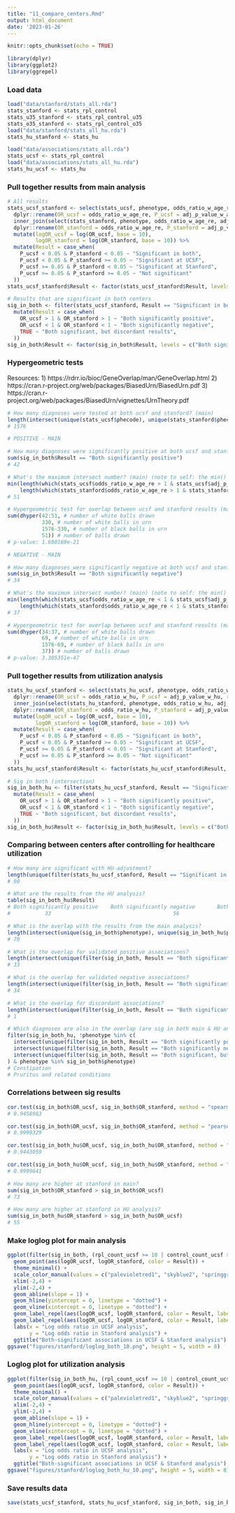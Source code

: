 ```yaml
---
title: "11_compare_centers.Rmd"
output: html_document
date: '2023-01-26'
---
```


```r

knitr::opts_chunk$set(echo = TRUE)

library(dplyr)
library(ggplot2)
library(ggrepel)

```

### Load data

```r

load("data/stanford/stats_all.rda")
stats_stanford <- stats_rpl_control
stats_u35_stanford <- stats_rpl_control_u35
stats_o35_stanford <- stats_rpl_control_o35
load("data/stanford/stats_all_hu.rda")
stats_hu_stanford <- stats_hu

load("data/associations/stats_all.rda")
stats_ucsf <- stats_rpl_control
load("data/associations/stats_all_hu.rda")
stats_hu_ucsf <- stats_hu

```

### Pull together results from main analysis

```r

# All results
stats_ucsf_stanford <- select(stats_ucsf, phenotype, odds_ratio_w_age_re, adj_p_value_w_age_re, rpl_count, control_count) %>%
  dplyr::rename(OR_ucsf = odds_ratio_w_age_re, P_ucsf = adj_p_value_w_age_re, rpl_count_ucsf = rpl_count, control_count_ucsf = control_count) %>%
  inner_join(select(stats_stanford, phenotype, odds_ratio_w_age_re, adj_p_value_w_age_re, rpl_count, control_count)) %>%
  dplyr::rename(OR_stanford = odds_ratio_w_age_re, P_stanford = adj_p_value_w_age_re, rpl_count_stanford = rpl_count, control_count_stanford = control_count) %>%
  mutate(logOR_ucsf = log(OR_ucsf, base = 10),
         logOR_stanford = log(OR_stanford, base = 10)) %>%
  mutate(Result = case_when(
    P_ucsf < 0.05 & P_stanford < 0.05 ~ "Significant in both",
    P_ucsf < 0.05 & P_stanford >= 0.05 ~ "Significant at UCSF",
    P_ucsf >= 0.05 & P_stanford < 0.05 ~ "Significant at Stanford",
    P_ucsf >= 0.05 & P_stanford >= 0.05 ~ "Not significant"
  ))
stats_ucsf_stanford$Result <- factor(stats_ucsf_stanford$Result, levels = c("Significant in both", "Significant at UCSF", "Significant at Stanford", "Not significant"))

# Results that are significant in both centers
sig_in_both <- filter(stats_ucsf_stanford, Result == "Significant in both") %>%
  mutate(Result = case_when(
    OR_ucsf > 1 & OR_stanford > 1 ~ "Both significantly positive",
    OR_ucsf < 1 & OR_stanford < 1 ~ "Both significantly negative",
    TRUE ~ "Both significant, but discordant results",
  ))
sig_in_both$Result <- factor(sig_in_both$Result, levels = c("Both significantly positive", "Both significantly negative", "Both significant, but discordant results"))

```

### Hypergeometric tests
Resources:
1) https://rdrr.io/bioc/GeneOverlap/man/GeneOverlap.html
2) https://cran.r-project.org/web/packages/BiasedUrn/BiasedUrn.pdf
3) https://cran.r-project.org/web/packages/BiasedUrn/vignettes/UrnTheory.pdf

```r

# How many diagnoses were tested at both ucsf and stanford? (main)
length(intersect(unique(stats_ucsf$phecode), unique(stats_stanford$phecode)))
# 1576

# POSITIVE - MAIN

# How many diagnoses were significantly positive at both ucsf and stanford?
sum(sig_in_both$Result == "Both significantly positive")
# 42

# What's the maximum intersect number? (main) (note to self: the min() function here is not a typo)
min(length(which(stats_ucsf$odds_ratio_w_age_re > 1 & stats_ucsf$adj_p_value_w_age_re < 0.05)),
    length(which(stats_stanford$odds_ratio_w_age_re > 1 & stats_stanford$adj_p_value_w_age_re < 0.05)))
# 51

# Hypergeometric test for overlap between ucsf and stanford results (main analysis)
sum(dhyper(42:51, # number of white balls drawn
           330, # number of white balls in urn
           1576-330, # number of black balls in urn
           51)) # number of balls drawn
# p-value: 1.680169e-21

# NEGATIVE - MAIN

# How many diagnoses were significantly negative at both ucsf and stanford?
sum(sig_in_both$Result == "Both significantly negative")
# 34

# What's the maximum intersect number? (main) (note to self: the min() function here is not a typo)
min(length(which(stats_ucsf$odds_ratio_w_age_re < 1 & stats_ucsf$adj_p_value_w_age_re < 0.05)),
    length(which(stats_stanford$odds_ratio_w_age_re < 1 & stats_stanford$adj_p_value_w_age_re < 0.05)))
# 37

# Hypergeometric test for overlap between ucsf and stanford results (main analysis)
sum(dhyper(34:37, # number of white balls drawn
           69, # number of white balls in urn
           1576-69, # number of black balls in urn
           37)) # number of balls drawn
# p-value: 3.305351e-47

```

### Pull together results from utilization analysis

```r

stats_hu_ucsf_stanford <- select(stats_hu_ucsf, phenotype, odds_ratio_w_hu, adj_p_value_w_hu, rpl_count, control_count) %>%
  dplyr::rename(OR_ucsf = odds_ratio_w_hu, P_ucsf = adj_p_value_w_hu, rpl_count_ucsf = rpl_count, control_count_ucsf = control_count) %>%
  inner_join(select(stats_hu_stanford, phenotype, odds_ratio_w_hu, adj_p_value_w_hu, rpl_count, control_count)) %>%
  dplyr::rename(OR_stanford = odds_ratio_w_hu, P_stanford = adj_p_value_w_hu, rpl_count_stanford = rpl_count, control_count_stanford = control_count) %>%
  mutate(logOR_ucsf = log(OR_ucsf, base = 10),
         logOR_stanford = log(OR_stanford, base = 10)) %>%
  mutate(Result = case_when(
    P_ucsf < 0.05 & P_stanford < 0.05 ~ "Significant in both",
    P_ucsf < 0.05 & P_stanford >= 0.05 ~ "Significant at UCSF",
    P_ucsf >= 0.05 & P_stanford < 0.05 ~ "Significant at Stanford",
    P_ucsf >= 0.05 & P_stanford >= 0.05 ~ "Not significant"
  ))
stats_hu_ucsf_stanford$Result <- factor(stats_hu_ucsf_stanford$Result, levels = c("Significant in both", "Significant at UCSF", "Significant at Stanford", "Not significant"))

# Sig in both (intersection)
sig_in_both_hu <- filter(stats_hu_ucsf_stanford, Result == "Significant in both") %>%
  mutate(Result = case_when(
    OR_ucsf > 1 & OR_stanford > 1 ~ "Both significantly positive",
    OR_ucsf < 1 & OR_stanford < 1 ~ "Both significantly negative",
    TRUE ~ "Both significant, but discordant results",
  ))
sig_in_both_hu$Result <- factor(sig_in_both_hu$Result, levels = c("Both significantly positive", "Both significantly negative", "Both significant, but discordant results"))

```

### Comparing between centers after controlling for healthcare utilization

```r

# How many are significant with HU-adjustment?
length(unique(filter(stats_hu_ucsf_stanford, Result == "Significant in both")$phenotype))
# 90

# What are the results from the HU analysis?
table(sig_in_both_hu$Result)
# Both significantly positive    Both significantly negative       Both significant, but discordant results 
#           33                                       56                                        1

# What is the overlap with the results from the main analysis?
length(intersect(unique(sig_in_both$phenotype), unique(sig_in_both_hu$phenotype)))
# 70

# What is the overlap for validated positive associations?
length(intersect(unique(filter(sig_in_both, Result == "Both significantly positive")$phenotype), unique(filter(sig_in_both_hu, Result == "Both significantly positive")$phenotype)))
# 33

# What is the overlap for validated negative associations?
length(intersect(unique(filter(sig_in_both, Result == "Both significantly negative")$phenotype), unique(filter(sig_in_both_hu, Result == "Both significantly negative")$phenotype)))
# 34

# What is the overlap for discordant associations?
length(intersect(unique(filter(sig_in_both, Result == "Both significant, but discordant results")$phenotype), unique(filter(sig_in_both_hu, Result == "Both significant, but discordant results")$phenotype)))
# 1

# Which diagnoses are also in the overlap (are sig in both main & HU analysis, but different results label)
filter(sig_in_both_hu, !phenotype %in% c(
  intersect(unique(filter(sig_in_both, Result == "Both significantly positive")$phenotype), unique(filter(sig_in_both_hu, Result == "Both significantly positive")$phenotype)),
  intersect(unique(filter(sig_in_both, Result == "Both significantly negative")$phenotype), unique(filter(sig_in_both_hu, Result == "Both significantly negative")$phenotype)),
  intersect(unique(filter(sig_in_both, Result == "Both significant, but discordant results")$phenotype), unique(filter(sig_in_both_hu, Result == "Both significant, but discordant results")$phenotype))
) & phenotype %in% sig_in_both$phenotype)
# Constipation
# Pruritus and related conditions

```


### Correlations between sig results

```r

cor.test(sig_in_both$OR_ucsf, sig_in_both$OR_stanford, method = "spearman")
# 0.9458983

cor.test(sig_in_both$OR_ucsf, sig_in_both$OR_stanford, method = "pearson")
# 0.9999329

cor.test(sig_in_both_hu$OR_ucsf, sig_in_both_hu$OR_stanford, method = "spearman")
# 0.9443059

cor.test(sig_in_both_hu$OR_ucsf, sig_in_both_hu$OR_stanford, method = "pearson")
# 0.9999641

# How many are higher at stanford in main?
sum(sig_in_both$OR_stanford > sig_in_both$OR_ucsf)
# 73

# How many are higher at stanford in HU analysis?
sum(sig_in_both_hu$OR_stanford > sig_in_both_hu$OR_ucsf)
# 55

```

### Make loglog plot for main analysis

```r

ggplot(filter(sig_in_both, (rpl_count_ucsf >= 10 | control_count_ucsf >= 10) & (rpl_count_stanford >= 10 | control_count_stanford >= 10))) +
  geom_point(aes(logOR_ucsf, logOR_stanford, color = Result)) +
  theme_minimal() +
  scale_color_manual(values = c("palevioletred1", "skyblue2", "springgreen3")) +
  xlim(-2,4) +
  ylim(-2,4) +
  geom_abline(slope = 1) +
  geom_hline(yintercept = 0, linetype = "dotted") +
  geom_vline(xintercept = 0, linetype = "dotted") +
  geom_label_repel(aes(logOR_ucsf, logOR_stanford, color = Result, label = ifelse(logOR_ucsf < -0.8 | (logOR_stanford - logOR_ucsf > 0.5), as.character(phenotype), '')), show.legend = FALSE, min.segment.length = unit(0, 'lines'), nudge_y = 2, size = 2) +
  geom_label_repel(aes(logOR_ucsf, logOR_stanford, color = Result, label = ifelse(logOR_ucsf > 1 | (logOR_ucsf - logOR_stanford > 0.2), as.character(phenotype), '')), show.legend = FALSE, min.segment.length = unit(0, 'lines'), nudge_y = -2, size = 2) +
  labs(x = "Log odds ratio in UCSF analysis",
       y = "Log odds ratio in Stanford analysis") +
  ggtitle("Both-significant associations in UCSF & Stanford analysis")
ggsave("figures/stanford/loglog_both_10.png", height = 5, width = 8)

```

### Loglog plot for utilization analysis

```r

ggplot(filter(sig_in_both_hu, (rpl_count_ucsf >= 10 | control_count_ucsf >= 10) & (rpl_count_stanford >= 10 | control_count_stanford >= 10))) +
  geom_point(aes(logOR_ucsf, logOR_stanford, color = Result)) +
  theme_minimal() +
  scale_color_manual(values = c("palevioletred1", "skyblue2", "springgreen3")) +
  xlim(-2,4) +
  ylim(-2,4) +
  geom_abline(slope = 1) +
  geom_hline(yintercept = 0, linetype = "dotted") +
  geom_vline(xintercept = 0, linetype = "dotted") +
  geom_label_repel(aes(logOR_ucsf, logOR_stanford, color = Result, label = ifelse(logOR_ucsf < -0.8 | (logOR_stanford - logOR_ucsf > 0.3), as.character(phenotype), '')), show.legend = FALSE, min.segment.length = unit(0, 'lines'), nudge_y = 2, size = 2) +
  geom_label_repel(aes(logOR_ucsf, logOR_stanford, color = Result, label = ifelse(logOR_ucsf > 1 | (logOR_ucsf - logOR_stanford > 0.3), as.character(phenotype), '')), show.legend = FALSE, min.segment.length = unit(0, 'lines'), nudge_y = -2, size = 2) +
  labs(x = "Log odds ratio in UCSF analysis",
       y = "Log odds ratio in Stanford analysis") +
  ggtitle("Both-significant associations in UCSF & Stanford analysis")
ggsave("figures/stanford/loglog_both_hu_10.png", height = 5, width = 8)

```

### Save results data

```r

save(stats_ucsf_stanford, stats_hu_ucsf_stanford, sig_in_both, sig_in_both_hu, file = "data/paper_figures_data/center_stats.rda")

```



